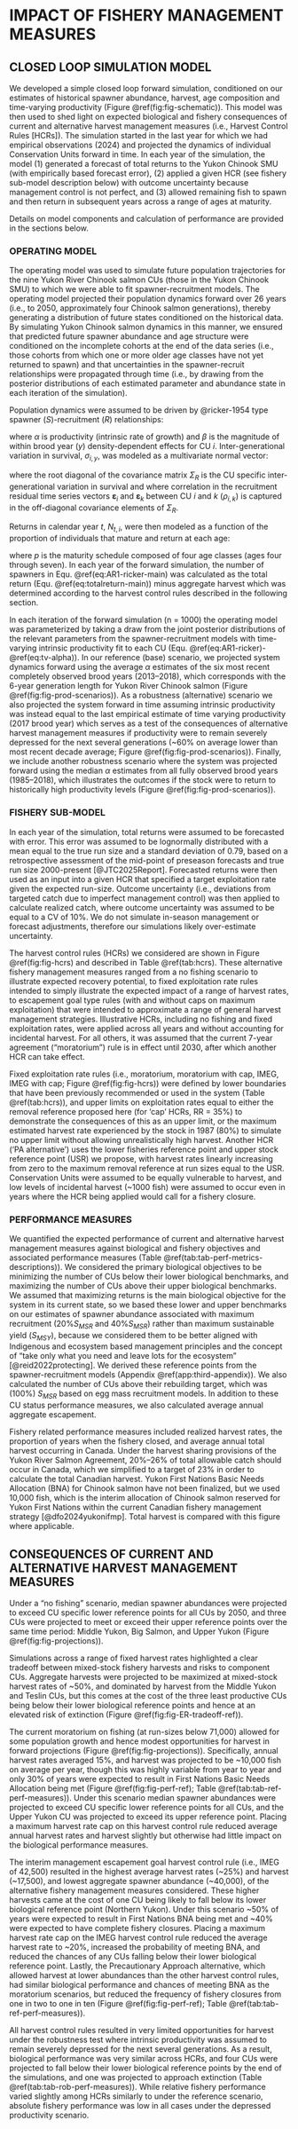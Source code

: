 # IMPACT OF FISHERY MANAGEMENT MEASURES {#sec:impact}

## CLOSED LOOP SIMULATION MODEL

We developed a simple closed loop forward simulation, conditioned on our estimates of historical spawner abundance, harvest, age composition and time-varying productivity (Figure \@ref(fig:fig-schematic)). This model was then used to shed light on expected biological and fishery consequences of current and alternative harvest management measures (i.e., Harvest Control Rules [HCRs]). The simulation started in the last year for which we had empirical observations (2024) and projected the dynamics of individual Conservation Units forward in time. In each year of the simulation, the model (1) generated a forecast of total returns to the Yukon Chinook SMU (with empirically based forecast error), (2) applied a given HCR (see fishery sub-model description below) with outcome uncertainty because management control is not perfect, and (3) allowed remaining fish to spawn and then return in subsequent years across a range of ages at maturity.

Details on model components and calculation of performance are provided in the sections below.

### OPERATING MODEL

The operating model was used to simulate future population trajectories for the nine Yukon River Chinook salmon CUs (those in the Yukon Chinook SMU) to which we were able to fit spawner-recruitment models. The operating model projected their population dynamics forward over 26 years (i.e., to 2050, approximately four Chinook salmon generations), thereby generating a distribution of future states conditioned on the historical data. By simulating Yukon Chinook salmon dynamics in this manner, we ensured that predicted future spawner abundance and age structure were conditioned on the incomplete cohorts at the end of the data series (i.e., those cohorts from which one or more older age classes have not yet returned to spawn) and that uncertainties in the spawner-recruit relationships were propagated through time (i.e., by drawing from the posterior distributions of each estimated parameter and abundance state in each iteration of the simulation).

Population dynamics were assumed to be driven by @ricker-1954 type spawner ($S$)-recruitment ($R$) relationships:

\begin{equation}
  \ln(R_{i,y}) = \ln(S_{i,y}) + \ln(\alpha_i) - \beta S_{i,y} + v_{i,y}
  \label{eq:AR1-ricker-main}
\end{equation}

where $\alpha$ is productivity (intrinsic rate of growth) and $\beta$ is the magnitude of within brood year ($y$) density-dependent effects for CU $i$. Inter-generational variation in survival, $\sigma_{i,y}$, was modeled as a multivariate normal vector:

\begin{equation}
  \sigma_{i,y} \sim \mathcal{MVN}\left(\mathbf{0}, \Sigma_R\right)
  \label{eq:var-covar}
\end{equation}

where the root diagonal of the covariance matrix $\Sigma_R$ is the CU specific inter-generational variation in survival and where correlation in the recruitment residual time series vectors $\boldsymbol{\varepsilon}_i$ and $\boldsymbol{\varepsilon}_k$ between CU $i$ and $k$ ($\rho_{i,k}$) is captured in the off-diagonal covariance elements of $\Sigma_R$.

Returns in calendar year $t$, $N_{t,i}$, were then modeled as a function of the proportion of individuals that mature and return at each age:

\begin{equation}
  N_{t,i} = \sum_{a=4}^{7} R_{(t-a)} p_{(a-3)}
  \label{eq:totalreturn-main}
\end{equation}


where $p$ is the maturity schedule composed of four age classes (ages four through seven). In each year of the forward simulation, the number of spawners in Equ. \@ref(eq:AR1-ricker-main) was calculated as the total return (Equ. \@ref(eq:totalreturn-main)) minus aggregate harvest which was determined according to the harvest control rules described in the following section.

In each iteration of the forward simulation (n = 1000) the operating model was parameterized by taking a draw from the joint posterior distributions of the relevant parameters from the spawner-recruitment models with time-varying intrinsic productivity fit to each CU (Equ. \@ref(eq:AR1-ricker)-\@ref(eq:tv-alpha)). In our reference (base) scenario, we projected system dynamics forward using the average $\alpha$ estimates of the six most recent completely observed brood years (2013--2018), which corresponds with the 6-year generation length for Yukon River Chinook salmon (Figure \@ref(fig:fig-prod-scenarios)). As a robustness (alternative) scenario we also projected the system forward in time assuming intrinsic productivity was instead equal to the last empirical estimate of time varying productivity (2017 brood year) which serves as a test of the consequences of alternative harvest management measures if productivity were to remain severely depressed for the next several generations (~60% on average lower than most recent decade average; Figure \@ref(fig:fig-prod-scenarios)). Finally, we include another robustness scenario where the system was projected forward using the median $\alpha$ estimates from all fully observed brood years (1985--2018), which illustrates the outcomes if the stock were to return to historically high productivity levels (Figure \@ref(fig:fig-prod-scenarios)).

### FISHERY SUB-MODEL

In each year of the simulation, total returns were assumed to be forecasted with error. This error was assumed to be lognormally distributed with a mean equal to the true run size and a standard deviation of 0.79, based on a retrospective assessment of the mid-point of preseason forecasts and true run size 2000-present [@JTC2025Report]. Forecasted returns were then used as an input into a given HCR that specified a target exploitation rate given the expected run-size. Outcome uncertainty (i.e., deviations from targeted catch due to imperfect management control) was then applied to calculate realized catch, where outcome uncertainty was assumed to be equal to a CV of 10%. We do not simulate in-season management or forecast adjustments, therefore our simulations likely over-estimate uncertainty.

The harvest control rules (HCRs) we considered are shown in Figure \@ref(fig:fig-hcrs) and described in Table \@ref(tab:hcrs). These alternative fishery management measures ranged from a no fishing scenario to illustrate expected recovery potential, to fixed exploitation rate rules intended to simply illustrate the expected impact of a range of harvest rates, to escapement goal type rules (with and without caps on maximum exploitation) that were intended to approximate a range of general harvest management strategies. Illustrative HCRs, including no fishing and fixed exploitation rates, were applied across all years and without accounting for incidental harvest. For all others, it was assumed that the current 7-year agreement ("moratorium") rule is in effect until 2030, after which another HCR can take effect. 

Fixed exploitation rate rules (i.e., moratorium, moratorium with cap, IMEG, IMEG with cap; Figure \@ref(fig:fig-hcrs)) were defined by lower boundaries that have been previously recommended or used in the system (Table \@ref(tab:hcrs)), and upper limits on exploitation rates equal to either the removal reference proposed here (for 'cap' HCRs, RR = 35%) to demonstrate the consequences of this as an upper limit, or the maximum estimated harvest rate experienced by the stock in 1987 (80%) to simulate no upper limit without allowing unrealistically high harvest. Another HCR ('PA alternative') uses the lower fisheries reference point and upper stock reference point (USR) we propose, with harvest rates linearly increasing from zero to the maximum removal reference at run sizes equal to the USR. Conservation Units were assumed to be equally vulnerable to harvest, and low levels of incidental harvest (~1000 fish) were assumed to occur even in years where the HCR being applied would call for a fishery closure.

### PERFORMANCE MEASURES

We quantified the expected performance of current and alternative harvest management measures against biological and fishery objectives and associated performance measures (Table \@ref(tab:tab-perf-metrics-descriptions)). We considered the primary biological objectives to be minimizing the number of CUs below their lower biological benchmarks, and maximizing the number of CUs above their upper biological benchmarks. We assumed that maximizing returns is the main biological objective for the system in its current state, so we based these lower and upper benchmarks on our estimates of spawner abundance associated with maximum recruitment (20%$S_{MSR}$ and 40%$S_{MSR}$) rather than maximum sustainable yield ($S_{MSY}$), because we considered them to be better aligned with Indigenous and ecosystem based management principles and the concept of “take only what you need and leave lots for the ecosystem” [@reid2022protecting]. We derived these reference points from the spawner-recruitment models (Appendix \@ref(app:third-appendix)). We also calculated the number of CUs above their rebuilding target, which was (100%) $S_{MSR}$ based on egg mass recruitment models. In addition to these CU status performance measures, we also calculated average annual aggregate escapement.

Fishery related performance measures included realized harvest rates, the proportion of years when the fishery closed, and average annual total harvest occurring in Canada. Under the harvest sharing provisions of the Yukon River Salmon Agreement, 20%--26% of total allowable catch should occur in Canada, which we simplified to a target of 23% in order to calculate the total Canadian harvest. Yukon First Nations Basic Needs Allocation (BNA) for Chinook salmon have not been finalized, but we used 10,000 fish, which is the interim allocation of Chinook salmon reserved for Yukon First Nations within the current Canadian fishery management strategy [@dfo2024yukonifmp]. Total harvest is compared with this figure where applicable.  

## CONSEQUENCES OF CURRENT AND ALTERNATIVE HARVEST MANAGEMENT MEASURES

Under a "no fishing" scenario, median spawner abundances were projected to exceed CU specific lower reference points for all CUs by 2050, and three CUs were projected to meet or exceed their upper reference points over the same time period: Middle Yukon, Big Salmon, and Upper Yukon (Figure \@ref(fig:fig-projections)).

Simulations across a range of fixed harvest rates highlighted a clear tradeoff between mixed-stock fishery harvests and risks to component CUs. Aggregate harvests were projected to be maximized at mixed-stock harvest rates of \~50%, and dominated by harvest from the Middle Yukon and Teslin CUs, but this comes at the cost of the three least productive CUs being below their lower biological reference points and hence at an elevated risk of extinction (Figure \@ref(fig:fig-ER-tradeoff-ref)).

The current moratorium on fishing (at run-sizes below 71,000) allowed for some population growth and hence modest opportunities for harvest in forward projections (Figure \@ref(fig:fig-projections)). Specifically, annual harvest rates averaged 15%, and harvest was projected to be \~10,000 fish on average per year, though this was highly variable from year to year and only 30% of years were expected to result in First Nations Basic Needs Allocation being met (Figure \@ref(fig:fig-perf-ref); Table \@ref(tab:tab-ref-perf-measures)). Under this scenario median spawner abundances were projected to exceed CU specific lower reference points for all CUs, and the Upper Yukon CU was projected to exceed its upper reference point. Placing a maximum harvest rate cap on this harvest control rule reduced average annual harvest rates and harvest slightly but otherwise had little impact on the biological performance measures.

The interim management escapement goal harvest control rule (i.e., IMEG of 42,500) resulted in the highest average harvest rates (\~25%) and harvest (\~17,500), and lowest aggregate spawner abundance (\~40,000), of the alternative fishery management measures considered. These higher harvests came at the cost of one CU being likely to fall below its lower biological reference point (Northern Yukon). Under this scenario \~50% of years were expected to result in First Nations BNA being met and \~40% were expected to have complete fishery closures. Placing a maximum harvest rate cap on the IMEG harvest control rule reduced the average harvest rate to \~20%, increased the probability of meeting BNA, and reduced the chances of any CUs falling below their lower biological reference point. Lastly, the Precautionary Approach alternative, which allowed harvest at lower abundances than the other harvest control rules, had similar biological performance and chances of meeting BNA as the moratorium scenarios, but reduced the frequency of fishery closures from one in two to one in ten (Figure \@ref(fig:fig-perf-ref); Table \@ref(tab:tab-ref-perf-measures)).

All harvest control rules resulted in very limited opportunities for harvest under the robustness test where intrinsic productivity was assumed to remain severely depressed for the next several generations. As a result, biological performance was very similar across HCRs, and four CUs were projected to fall below their lower biological reference points by the end of the simulations, and one was projected to approach extinction (Table \@ref(tab:tab-rob-perf-measures)). While relative fishery performance varied slightly among HCRs similarly to under the reference scenario, absolute fishery performance was low in all cases under the depressed productivity scenario.
